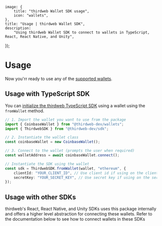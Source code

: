 
	image: {
		title: "thirdweb Wallet SDK usage",
		icon: "wallets",
	},
	title: "Usage | thirdweb Wallet SDK",
	description:
		"Using thirdweb Wallet SDK to connect to wallets in TypeScript, React, React Native, and Unity",
});

# Usage

Now you'rr ready to use any of the [supported wallets](/wallet-sdk/v2#wallets).

## Usage with TypeScript SDK

You can [initialize the thirdweb TypeScript SDK](/v4/getting-started#initialize-the-sdk) using a wallet using the `fromWallet` method.

```ts
// 1. Import the wallet you want to use from the package
import { CoinbaseWallet } from "@thirdweb-dev/wallets";
import { ThirdwebSDK } from "@thirdweb-dev/sdk";

// 2. Instantiate the wallet class
const coinbaseWallet = new CoinbaseWallet();

// 3. Connect to the wallet (prompts the user when required)
const walletAddress = await coinbaseWallet.connect();

// Instantiate the SDK using the wallet
const sdk = ThirdwebSDK.fromWallet(wallet, "ethereum", {
	clientId: "YOUR_CLIENT_ID", // Use client id if using on the client side, get it from dashboard settings
	secretKey: "YOUR_SECRET_KEY", // Use secret key if using on the server, get it from dashboard settings
});
```

## Usage with other SDKs

thirdweb's React, React Native, and Unity SDKs uses this package internally and offers a higher level abstraction for connecting these wallets. Refer to the documentation below to see how to connect wallets in these SDKs

<Grid>
	<SDKCard title="React" href="/react/v4/connecting-wallets" icon={ReactIcon} />
	<SDKCard
		title="React Native"
		href="/react-native/v0/connecting-wallets"
		icon={ReactIcon}
	/>
	<SDKCard title="Unity" href="/unity/wallets/prefab" icon={UnityIcon} />
</Grid>

